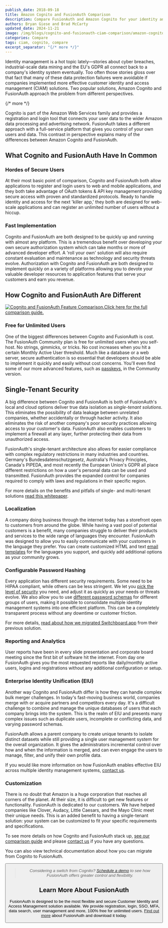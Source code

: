 ```yaml
---
publish_date: 2018-09-18 
title: Amazon Cognito and FusionAuth Comparison
description: Compare FusionAuth and Amazon Cognito for your identity and access management solution.
authors: Bryan Giese and Brad McCarty
updated_date: 2024-11-21
image: /img/blogs/cognito-and-fusionauth-ciam-comparison/amazon-cognito-and-fusionauth-comparison.png
categories: Compare
tags: ciam, cognito, compare
excerpt_separator: "{/* more */}"
---
```


Identity management is a hot topic lately—stories about cyber breaches, industrial-scale data mining and the EU's GDPR all connect back to a company's identity system eventually. Too often those stories gloss over that fact that many of these data protection failures were avoidable if companies implemented more effective customer identity and access management (CIAM) solutions. Two popular solutions, Amazon Cognito and FusionAuth approach the problem from different perspectives.

{/* more */}

Cognito is part of the Amazon Web Services family and provides a registration and login tool that connects your user data to the wider Amazon data processing and advertising network. FusionAuth takes a different approach with a full-service platform that gives you control of your own users and data. This contrast in perspective explains many of the differences between Amazon Cognito and FusionAuth.

## What Cognito and FusionAuth Have In Common

### Hordes of Secure Users

At their most basic point of comparison, Cognito and FusionAuth both allow applications to register and login users to web and mobile applications, and they both take advantage of OAuth tokens & API key management providing secure access with proven and standardized protocols. Ready to handle identity and access for the next 'killer app,' they both are designed for web-scale applications and can register an unlimited number of users without a hiccup.

### Fast Implementation

Cognito and FusionAuth are both designed to be quickly up and running with almost any platform. This is a tremendous benefit over developing your own secure authorization system which can take months or more of advanced developer effort. A 'roll your own' solution will also require constant evaluation and maintenance as technology and security threats evolve. Authorization with Cognito and FusionAuth are both designed to implement quickly on a variety of platforms allowing you to devote your valuable developer resources to application features that serve your customers and earn you revenue.

## How Cognito and FusionAuth Are Different

[![Cognito and FusionAuth Feature Comparison.](/img/blogs/cognito-and-fusionauth-ciam-comparison/cognito-fusionauth-compare-sample.jpg)Click here for the full comparison guide.](/compare/fusionauth-vs-cognito)

### Free for Unlimited Users
One of the biggest differences between Cognito and FusionAuth is cost. The FusionAuth Community plan is free for unlimited users when you self-host. No strings, gimmicks, or tricks. No cost increases when you hit a certain Monthly Active User threshold. Much like a database or a web server, secure authentication is so essential that developers should be able to implement it quickly and easily without cost concerns. You'll even find some of our more advanced features, such as [passkeys](/blog/announcing-fusionauth-1-52), in the Community version.

## Single-Tenant Security

A big difference between Cognito and FusionAuth is both of FusionAuth's local and cloud options deliver true data isolation as *single-tenant solutions*. This eliminates the possibility of data leakage between unrelated companies, whether accidentally or through hacker activity. It also eliminates the risk of another company's poor security practices allowing access to your customer's data. FusionAuth also enables customers to implement a firewall at any layer, further protecting their data from unauthorized access.

FusionAuth's single-tenant architecture also allows for easier compliance with complex regulatory restrictions in many industries and countries. Germany's Bundesdatenschutzgesetz, Australia's Privacy Principles, Canada's PIPEDA, and most recently the European Union's GDPR all place different restrictions on how a user's personal data can be used and transmitted. FusionAuth provides the expanded control for companies required to comply with laws and regulations in their specific region.

For more details on the benefits and pitfalls of single- and multi-tenant solutions [read this whitepaper](/articles/identity-basics/multi-tenancy-vs-single-tenant-idaas-solutions "Learn more about single- and multi-tenant identity solutions.").

### Localization

A company doing business through the internet today has a storefront open to customers from around the globe. While having a vast pool of potential customers is a benefit, many companies struggle to deliver their products and services to the wide range of languages they encounter. FusionAuth was designed to allow you to easily communicate with your customers in the language they prefer. You can create customized HTML and text [email templates](/docs/customize/email-and-messages/) for the languages you support, and quickly add additional options as your community grows.

### Configurable Password Hashing

Every application has different security requirements. Some need to be HIPAA compliant, while others can be less stringent. We let you [pick the level of security](/docs/operate/secure-and-monitor/advanced-threat-detection) you need, and adjust it as quickly as your needs or threats evolve. We also allow you to use [different password schemas](/docs/extend/code/password-hashes/custom-password-hashing) for different groups of users, making it possible to consolidate multiple identity management systems into one efficient platform. This can be a completely transparent process without any downtime or customer friction.

For more details, [read about how we migrated Switchboard.app](/blog/switchboard-reduced-migration-time) from their previous solution.

### Reporting and Analytics

User reports have been in every slide presentation and corporate board meeting since the first bit of software hit the internet. From day one FusionAuth gives you the most requested reports like daily/monthly active users, logins and registrations without any additional configuration or setup.

### Enterprise Identity Unification (EIU)

Another way Cognito and FusionAuth differ is how they can handle complex bulk merger challenges. In today's fast-moving business world, companies merge with or acquire partners and competitors every day. It's a difficult challenge to combine and manage the unique databases of users that each company brings into the system. This is the realm of EIU and presents many complex issues such as duplicate users, incomplete or conflicting data, and varying password schemas.

FusionAuth allows a parent company to create unique tenants to isolate distinct datasets while still providing a single user management system for the overall organization. It gives the administrators incremental control over how and when the information is merged, and can even engage the users to manage, filter, and unify their own profile data.

If you would like more information on how FusionAuth enables effective EIU across multiple identity management systems, [contact us](/contact "Contact us today!").

### Customization
There is no doubt that Amazon is a huge corporation that reaches all corners of the planet. At their size, it is difficult to get new features or functionality. FusionAuth is dedicated to our customers. We have helped companies like Clover, Audacy, Little Caesars, and the Mayo Clinic meet their unique needs. This is an added benefit to having a single-tenant solution: your system can be customized to fit your specific requirements and specifications.

To see more details on how Cognito and FusionAuth stack up, [see our comparison guide](/compare/fusionauth-vs-cognito "Cognito and FusionAuth Feature Comparison") and please [contact us](/contact "Contact Us") if you have any questions.

You can also view technical documentation about how you can migrate from Cognito to FusionAuth.

<Button href="/docs/lifecycle/migrate-users/bulk/cognito" label="View the Cognito Technical Migration Guide" />

> _Considering a switch from Cognito? [Schedule a demo](/contact) to see how FusionAuth offers greater control and flexibility._

## Learn More About FusionAuth

FusionAuth is designed to be the most flexible and secure Customer Identity and Access Management solution available. We provide registration, login, SSO, MFA, data search, user management and more, 100% free for unlimited users. [Find out more](/ "FusionAuth Home") about FusionAuth and download it today.
